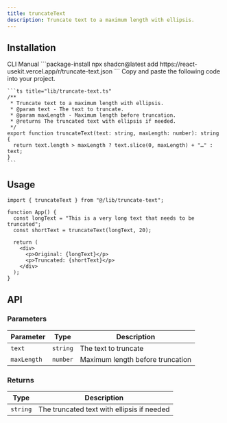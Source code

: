```yaml
---
title: truncateText
description: Truncate text to a maximum length with ellipsis.
---
```


## Installation

<CodeTabs>
  <TabsList>
    <TabsTrigger value="cli">CLI</TabsTrigger>
    <TabsTrigger value="manual">Manual</TabsTrigger>
  </TabsList>
  
  <TabsContent value="cli">
    ```package-install
    npx shadcn@latest add https://react-usekit.vercel.app/r/truncate-text.json
    ```
  </TabsContent>
  
  <TabsContent value="manual">
    Copy and paste the following code into your project.

    ```ts title="lib/truncate-text.ts"
    /**
     * Truncate text to a maximum length with ellipsis.
     * @param text - The text to truncate.
     * @param maxLength - Maximum length before truncation.
     * @returns The truncated text with ellipsis if needed.
     */
    export function truncateText(text: string, maxLength: number): string {
      return text.length > maxLength ? text.slice(0, maxLength) + "…" : text;
    }
    ```

  </TabsContent>
</CodeTabs>

## Usage

```tsx
import { truncateText } from "@/lib/truncate-text";

function App() {
  const longText = "This is a very long text that needs to be truncated";
  const shortText = truncateText(longText, 20);

  return (
    <div>
      <p>Original: {longText}</p>
      <p>Truncated: {shortText}</p>
    </div>
  );
}
```

## API

### Parameters

| Parameter   | Type     | Description                      |
| ----------- | -------- | -------------------------------- |
| `text`      | `string` | The text to truncate             |
| `maxLength` | `number` | Maximum length before truncation |

### Returns

| Type     | Description                                |
| -------- | ------------------------------------------ |
| `string` | The truncated text with ellipsis if needed |
